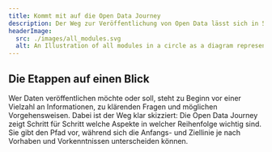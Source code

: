 ```yaml
---
title: Kommt mit auf die Open Data Journey
description: Der Weg zur Veröffentlichung von Open Data lässt sich in 5 Etappen unterteilen. Alles Wissenswerte für Datenbereitstellende fassen wir hier zusammen.
headerImage:
  src: ./images/all_modules.svg
  alt: An Illustration of all modules in a circle as a diagram representing the Open Data Journey
---
```


## Die Etappen auf einen Blick

Wer Daten veröffentlichen möchte oder soll, steht zu Beginn vor einer Vielzahl an Informationen, zu klärenden Fragen und möglichen Vorgehensweisen. Dabei ist der Weg klar skizziert: Die Open Data Journey zeigt Schritt für Schritt welche Aspekte in welcher Reihenfolge wichtig sind. Sie gibt den Pfad vor, während sich die Anfangs- und Ziellinie je nach Vorhaben und Vorkenntnissen unterscheiden können.
